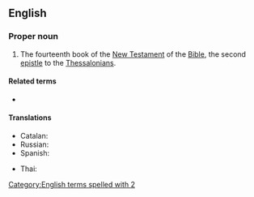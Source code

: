 ==English==

===Proper noun===
{{en-proper noun}}

{{book of the Bible|Second Epistle to the Thessalonians}}
# {{lb|en|biblical}} The fourteenth book of the [[New Testament]] of the [[Bible]], the second [[epistle]] to the [[Thessalonians]].
#: {{syn|en|2 Thess.|q1=abbreviation}}

====Related terms====
* {{l|en|1 Thessalonians}}

====Translations====
{{trans-top|Book of the Bible}}
* Catalan: {{t|ca|2 Tessalonicencs}}
* Russian: {{t|ru|Второе послание к Фессалоникийцам|n}}
* Spanish: {{t|es|2 Tesalonicenses|m-p}}
{{trans-mid}}
* Thai: {{t|th|๒ เธสะโลนิกา}}
{{trans-bottom}}

[[Category:English terms spelled with 2]]